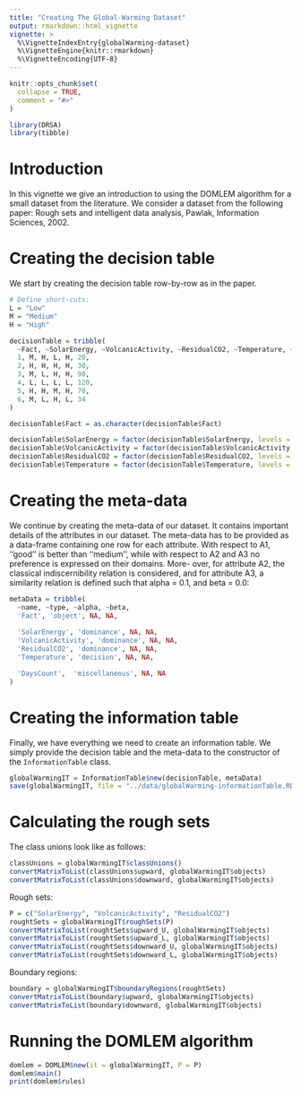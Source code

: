 ```yaml
---
title: "Creating The Global-Warming Dataset"
output: rmarkdown::html_vignette
vignette: >
  %\VignetteIndexEntry{globalWarming-dataset}
  %\VignetteEngine{knitr::rmarkdown}
  %\VignetteEncoding{UTF-8}
---
```


```r
knitr::opts_chunk$set(
  collapse = TRUE,
  comment = "#>"
)
```

```r
library(DRSA)
library(tibble)
```

# Introduction

In this vignette we give an introduction to using the DOMLEM algorithm for a small dataset from the literature. We consider a dataset from the following paper: Rough sets and intelligent data analysis, Pawlak, Information Sciences, 2002.

# Creating the decision table

We start by creating the decision table row-by-row as in the paper.

```r
# Define short-cuts:
L = "Low"
M = "Medium"
H = "High"

decisionTable = tribble(
  ~Fact, ~SolarEnergy, ~VolcanicActivity, ~ResidualCO2, ~Temperature, ~DaysCount,
  1, M, H, L, H, 20,
  2, H, H, H, H, 30,
  3, M, L, H, H, 90,
  4, L, L, L, L, 120,
  5, H, H, M, H, 70,
  6, M, L, H, L, 34
)

decisionTable$Fact = as.character(decisionTable$Fact)

decisionTable$SolarEnergy = factor(decisionTable$SolarEnergy, levels = c("Low", "Medium", "High"), ordered = TRUE)
decisionTable$VolcanicActivity = factor(decisionTable$VolcanicActivity, levels = c("Low", "Medium", "High"), ordered = TRUE)
decisionTable$ResidualCO2 = factor(decisionTable$ResidualCO2, levels = c("Low", "Medium", "High"), ordered = TRUE)
decisionTable$Temperature = factor(decisionTable$Temperature, levels = c("Low", "Medium", "High"), ordered = TRUE)
```


# Creating the meta-data

We continue by creating the meta-data of our dataset. It contains important details of the attributes in our dataset. The meta-data has to be provided as a data-frame containing one row for each attribute. With respect to A1, ‘‘good’’ is better than ‘‘medium’’, while with respect to A2 and A3 no preference is expressed on their domains. More- over, for attribute A2, the classical indiscernibility relation is considered, and for attribute A3, a similarity relation is defined such that alpha = 0.1, and beta = 0.0:

```r
metaData = tribble(
  ~name, ~type, ~alpha, ~beta,
  'Fact', 'object', NA, NA,
  
  'SolarEnergy', 'dominance', NA, NA,
  'VolcanicActivity', 'dominance', NA, NA,
  'ResidualCO2', 'dominance', NA, NA,
  'Temperature', 'decision', NA, NA,

  'DaysCount',  'miscellaneous', NA, NA
)
```

# Creating the information table

Finally, we have everything we need to create an information table. We simply provide the decision table and the meta-data to the constructor of the `InformationTable` class.

```r
globalWarmingIT = InformationTable$new(decisionTable, metaData)
save(globalWarmingIT, file = "../data/globalWarming-informationTable.RData")
```

# Calculating the rough sets

The class unions look like as follows:

```r
classUnions = globalWarmingIT$classUnions()
convertMatrixToList(classUnions$upward, globalWarmingIT$objects)
convertMatrixToList(classUnions$downward, globalWarmingIT$objects)
```

Rough sets:

```r
P = c("SolarEnergy", "VolcanicActivity", "ResidualCO2")
roughtSets = globalWarmingIT$roughSets(P)
convertMatrixToList(roughtSets$upward_U, globalWarmingIT$objects)
convertMatrixToList(roughtSets$upward_L, globalWarmingIT$objects)
convertMatrixToList(roughtSets$downward_U, globalWarmingIT$objects)
convertMatrixToList(roughtSets$downward_L, globalWarmingIT$objects)
```

Boundary regions:

```r
boundary = globalWarmingIT$boundaryRegions(roughtSets)
convertMatrixToList(boundary$upward, globalWarmingIT$objects)
convertMatrixToList(boundary$downward, globalWarmingIT$objects)
```


# Running the DOMLEM algorithm

```r
domlem = DOMLEM$new(it = globalWarmingIT, P = P)
domlem$main()
print(domlem$rules)
```


